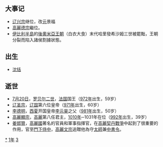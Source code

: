 {{yearTOC|1031|契丹'''[[太平_(遼聖宗)|太平]]十一年'''，'''[[景福_(辽)|景福]]元年'''，；北宋'''[[天圣|天圣]]九年'''；大理'''[[正治_(段素真)|正治]]五年'''；越南'''[[天成_(李佛瑪)|天成]]四年'''；日本'''[[長元|長元]]四年'''}}

== 大事记 ==
*[[辽兴宗|辽兴宗]]继位，改[[年号|元]]景福
*[[高麗德宗|高麗德宗]]繼位。
*[[伊比利半島|伊比利半島]]的[[後倭馬亞王朝|後奧米亞王朝]]（白衣大食）末代哈里發希沙姆三世被罷黜，王朝分裂而陷入諸侯割據狀態。

== 出生 ==
*[[沈括|沈括]]

== 逝世 ==
{{Wikisource year mention}}
*[[7月20日|7月20日]]，[[罗贝尔二世_(法兰西)|罗贝尔二世]]，[[法国|法国]]国王（[[972年|972年]]出生，59岁）
*[[辽圣宗|辽圣宗]]，[[辽朝|辽国]]第六位皇帝（[[971年|971年]]出生，60岁）
*[[李德明|李德明]]，[[西夏|西夏]]开国皇帝[[李元昊|李元昊]]之父（[[981年|981年]]出生，50岁）
*[[高麗顯宗|高麗顯宗]]，[[高麗|高麗]]第八任君主，[[1010年|1010年]]─1031年在位（[[992年|992年]]出生，39岁）
*[[姜邯贊|姜邯贊]]，[[高麗國|高麗國]]著名的官員和軍事指揮官，在[[高麗契丹戰爭|高麗契丹戰爭]]中起到了很重要的作用，官至[[門下侍中|門下侍中]]，[[高麗文宗|高麗文宗]]追贈他為守[[太師|太師]]兼[[中書令|中書令]]。

[[Category:1031年|*]]
[[Category:1030年代|1年]]
[[Category:11世纪各年|3]]